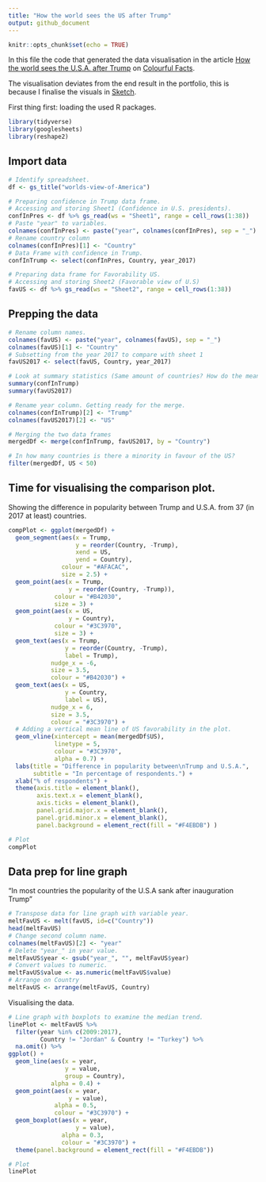 ```yaml
---
title: "How the world sees the US after Trump"
output: github_document
---
```


```r
knitr::opts_chunk$set(echo = TRUE)
```

In this file the code that generated the data visualisation in the article [How the world sees the U.S.A. after Trump](https://medium.com/tdebeus/how-the-world-sees-the-u-s-a-after-trump-2f2ad6dd0e12) on [Colourful Facts](https://medium.com/tdebeus). 

The visualisation deviates from the end result in the portfolio, this is because I finalise the visuals in [Sketch](https://www.sketchapp.com/).

First thing first: loading the used R packages.
```r
library(tidyverse)
library(googlesheets)
library(reshape2)
```

## Import data

```r
# Identify spreadsheet.
df <- gs_title("worlds-view-of-America")

# Preparing confidence in Trump data frame.
# Accessing and storing Sheet1 (Confidence in U.S. presidents).
confInPres <- df %>% gs_read(ws = "Sheet1", range = cell_rows(1:38))
# Paste "year" to variables.
colnames(confInPres) <- paste("year", colnames(confInPres), sep = "_")
# Rename country column
colnames(confInPres)[1] <- "Country"
# Data Frame with confidence in Trump.
confInTrump <- select(confInPres, Country, year_2017)

# Preparing data frame for Favorability US.
# Accessing and storing Sheet2 (Favorable view of U.S)
favUS <- df %>% gs_read(ws = "Sheet2", range = cell_rows(1:38))
```

## Prepping the data
```r
# Rename column names.
colnames(favUS) <- paste("year", colnames(favUS), sep = "_")
colnames(favUS)[1] <- "Country"
# Subsetting from the year 2017 to compare with sheet 1
favUS2017 <- select(favUS, Country, year_2017)

# Look at summary statistics (Same amount of countries? How do the mean and median differ?)
summary(confInTrump)
summary(favUS2017)

# Rename year column. Getting ready for the merge.
colnames(confInTrump)[2] <- "Trump" 
colnames(favUS2017)[2] <- "US"

# Merging the two data frames
mergedDf <- merge(confInTrump, favUS2017, by = "Country")

# In how many countries is there a minority in favour of the US? 
filter(mergedDf, US < 50)

```

## Time for visualising the comparison plot.
Showing the difference in popularity between Trump and U.S.A. from 37 (in 2017 at least) countries. 
```r

compPlot <- ggplot(mergedDf) +
  geom_segment(aes(x = Trump,
                   y = reorder(Country, -Trump),
                   xend = US,
                   yend = Country),
               colour = "#AFACAC",
               size = 2.5) +
  geom_point(aes(x = Trump, 
                 y = reorder(Country, -Trump)),
             colour = "#B42030",
             size = 3) +
  geom_point(aes(x = US, 
                 y = Country),
             colour = "#3C3970",
             size = 3) +
  geom_text(aes(x = Trump,
                y = reorder(Country, -Trump),
                label = Trump),
            nudge_x = -6,
            size = 3.5,
            colour = "#B42030") +
  geom_text(aes(x = US,
                y = Country,
                label = US),
            nudge_x = 6,
            size = 3.5,
            colour = "#3C3970") +
  # Adding a vertical mean line of US favorability in the plot.
  geom_vline(xintercept = mean(mergedDf$US),
             linetype = 5,
             colour = "#3C3970",
             alpha = 0.7) +
  labs(title = "Difference in popularity between\nTrump and U.S.A.",
       subtitle = "In percentage of respondents.") +
  xlab("% of respondents") +
  theme(axis.title = element_blank(),
        axis.text.x = element_blank(),
        axis.ticks = element_blank(),
        panel.grid.major.x = element_blank(),
        panel.grid.minor.x = element_blank(),
        panel.background = element_rect(fill = "#F4EBDB") )

# Plot
compPlot

```

## Data prep for line graph
"In most countries the popularity of the U.S.A sank after inauguration Trump"
```r
# Transpose data for line graph with variable year.
meltFavUS <- melt(favUS, id=c("Country"))
head(meltFavUS)
# Change second column name. 
colnames(meltFavUS)[2] <- "year"
# Delete "year_" in year value.
meltFavUS$year <- gsub("year_", "", meltFavUS$year)
# Convert values to numeric.
meltFavUS$value <- as.numeric(meltFavUS$value)
# Arrange on Country
meltFavUS <- arrange(meltFavUS, Country)
```

Visualising the data.
```r
# Line graph with boxplots to examine the median trend. 
linePlot <- meltFavUS %>%
  filter(year %in% c(2009:2017),
         Country != "Jordan" & Country != "Turkey") %>%
  na.omit() %>%
ggplot() +
  geom_line(aes(x = year, 
                y = value, 
                group = Country),
            alpha = 0.4) +
  geom_point(aes(x = year,
                 y = value),
             alpha = 0.5,
             colour = "#3C3970") +
  geom_boxplot(aes(x = year,
                   y = value),
               alpha = 0.3,
               colour = "#3C3970") +
  theme(panel.background = element_rect(fill = "#F4EBDB"))

# Plot
linePlot
```

